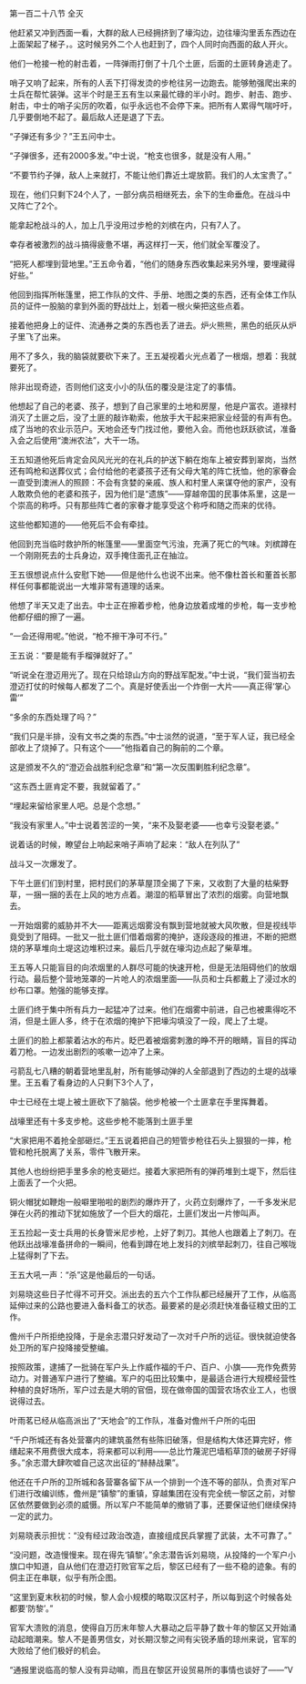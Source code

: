 

第一百二十八节 全灭

他赶紧又冲到西面一看，大群的敌人已经拥挤到了壕沟边，边往壕沟里丢东西边在上面架起了梯子，。这时候另外二个人也赶到了，四个人同时向西面的敌人开火。

他们一枪接一枪的射击着，一阵弹雨打倒了十几个土匪，后面的土匪转身逃走了。

哨子又响了起来，所有的人丢下打得发烫的步枪往另一边跑去。能够勉强爬出来的士兵在帮忙装弹。这半个时是王五有生以来最忙碌的半小时。跑步、射击、跑步、射击，中士的哨子尖厉的吹着，似乎永远也不会停下来。把所有人累得气喘吁吁，几乎要倒地不起了。最后敌人还是退了下去。

“子弹还有多少？”王五问中士。

“子弹很多，还有2000多发。”中士说，“枪支也很多，就是没有人用。”

“不要节约子弹，敌人上来就打，不能让他们靠近土堤放箭。我们的人太宝贵了。”

现在，他们只剩下24个人了，一部分病员相继死去，余下的生命垂危。在战斗中又阵亡了2个。

能拿起枪战斗的人，加上几乎没用过步枪的刘槟在内，只有7人了。

幸存者被激烈的战斗搞得疲惫不堪，再这样打一天，他们就全军覆没了。

“把死人都埋到营地里。”王五命令着，“他们的随身东西收集起来另外埋，要埋藏得好些。”

他回到指挥所帐篷里，把工作队的文件、手册、地图之类的东西，还有全体工作队员的证件一股脑的拿到外面的野战灶上，划着一根火柴把这些点着。

接着他把身上的证件、流通券之类的东西也丢了进去。炉火熊熊，黑色的纸灰从炉子里飞了出来。

用不了多久，我的脑袋就要砍下来了。王五凝视着火光点着了一根烟，想着：我就要死了。

除非出现奇迹，否则他们这支小小的队伍的覆没是注定了的事情。

他想起了自己的老婆、孩子，想到了自己家里的土地和房屋，他是户富农。道禄村消灭了土匪之后，没了土匪的敲诈勒索，他放手大干起来把家业经营的有声有色。成了当地的农业示范户。天地会还专门找过他，要他入会。而他也跃跃欲试，准备入会之后使用“澳洲农法”，大干一场。

王五知道他死后肯定会风风光光的在礼兵的护送下躺在炮车上被安葬到翠岗，当然还有鸣枪和送葬仪式；会付给他的老婆孩子还有父母大笔的阵亡抚恤，他的家眷会一直受到澳洲人的照顾：不会有贪婪的亲戚、族人和村里人来谋夺他的家产，没有人敢欺负他的老婆和孩子，因为他们是“遗族”――穿越帝国的民事体系里，这是一个崇高的称呼。只有那些阵亡者的家眷才能享受这个称呼和随之而来的优待。

这些他都知道的――他死后不会有牵挂。

他回到充当临时救护所的帐篷里――里面空气污浊，充满了死亡的气味。刘槟蹲在一个刚刚死去的士兵身边，双手掩住面孔正在抽泣。

王五很想说点什么安慰下她――但是他什么也说不出来。他不像杜首长和董首长那样任何事都能说出一大堆非常有道理的话来。

他想了半天又走了出去。中士正在擦着步枪，他身边放着成堆的步枪，每一支步枪他都仔细的擦了一遍。

“一会还得用呢。”他说，“枪不擦干净可不行。”

王五说：“要是能有手榴弹就好了。”

“听说全在澄迈用光了。现在只给琼山方向的野战军配发。”中士说，“我们营当初去澄迈打仗的时候每人都发了二个。真是好使丢出一个炸倒一大片――真正得‘掌心雷’”

“多余的东西处理了吗？”

“我们只是半排，没有文书之类的东西。”中士淡然的说道，“至于军人证，我已经全部收上了烧掉了。只有这个――”他指着自己的胸前的二个章。

这是颁发不久的“澄迈会战胜利纪念章”和“第一次反围剿胜利纪念章”。

“这东西土匪肯定不要，我就留着了。”

“埋起来留给家里人吧。总是个念想。”

“我没有家里人。”中士说着苦涩的一笑，“来不及娶老婆――也幸亏没娶老婆。”

说着话的时候，瞭望台上响起来哨子声响了起来：“敌人在列队了”

战斗又一次爆发了。

下午土匪们们到村里，把村民们的茅草屋顶全揭了下来，又收割了大量的枯柴野草，一捆一捆的丢在上风的地方点着。潮湿的稻草冒出了浓烈的烟雾。向营地飘去。

一开始烟雾的威胁并不大――距离远烟雾没有飘到营地就被大风吹散，但是视线毕竟受到了阻碍。一批又一批土匪们借着烟雾的掩护，逐段逐段的推进，不断的把燃烧的茅草堆向土堤这边堆积过来。最后几乎就在壕沟边点起了柴草堆。

王五等人只能盲目的向浓烟里的人群尽可能的快速开枪，但是无法阻碍他们的放烟行动。最后整个营地笼罩的一片呛人的浓烟里面――队员和士兵都戴上了浸过水的纱布口罩。勉强的能够支撑。

土匪们终于集中所有兵力一起猛冲了过来。他们在烟雾中前进，自己也被熏得吃不消，但是土匪人多，终于在浓烟的掩护下把壕沟填没了一段，爬上了土堤。

土匪们的脸上都蒙着沾水的布片。眨巴着被烟雾刺激的睁不开的眼睛，盲目的挥动着刀枪。一边发出剧烈的咳嗽一边冲了上来。

弓箭乱七八糟的朝着营地里乱射，所有能够动弹的人全部退到了西边的土堤的战壕里。王五看了看身边的人只剩下3个人了，

中士已经在土堤上被土匪砍下了脑袋。他步枪被一个土匪拿在手里挥舞着。

战壕里还有十多支步枪。这些步枪不能落到土匪手里

“大家把用不着抢全部砸烂。”王五说着把自己的短管步枪往石头上狠狠的一摔，枪管和枪托脱离了关系，零件飞散开来。

其他人也纷纷把手里多余的枪支砸烂。接着大家把所有的弹药堆到土堤下，然后往上面丢了一个火把。

铜火帽犹如鞭炮一般噼里啪啦的剧烈的爆炸开了，火药立刻爆炸了，一千多发米尼弹在火药的推动下犹如施放了一个巨大的烟花，土匪们发出一片惨叫声。

王五捡起一支士兵用的长身管米尼步枪，上好了刺刀。其他人也跟着上了刺刀。在他跃出战壕准备拼命的一瞬间，他看到蹲在地上发抖的刘槟举起刺刀，往自己喉咙上猛得刺了下去。

王五大吼一声：“杀”这是他最后的一句话。

刘易晓这些日子忙得不可开交。派出去的五六个工作队都已经展开了工作，从临高延伸过来的公路也要进入备料备工的状态。最要紧的是必须赶快准备征粮丈田的工作。

儋州千户所拒绝投降，于是余志潜只好发动了一次对千户所的远征。很快就迫使各处卫所的军户投降接受整编。

按照政策，逮捕了一批骑在军户头上作威作福的千户、百户、小旗――充作免费劳动力。对普通军户进行了整编。军户的屯田比较集中，是最适合进行大规模经营性种植的良好场所，军户过去是大明的官佃，现在做帝国的国营农场农业工人，也很说得过去。

叶雨茗已经从临高派出了“天地会”的工作队，准备对儋州千户所的屯田

“千户所城还有各处营寨内的建筑虽然有些陈旧破落，但是结构大体还算完好，修缮起来不用费很大成本，将来都可以利用――总比竹蔑泥巴墙稻草顶的破房子好得多。”余志潜大肆吹嘘自己这次出征的“赫赫战果”。

他还在千户所的卫所城和各营寨各留下从一个排到一个连不等的部队，负责对军户们进行改编训练，儋州是“镇黎”的重镇，穿越集团在没有完全统一黎区之前，对黎区依然要做到必须的威慑。所以军户不能简单的撤销了事，还要保证他们继续保持一定的武力。

刘易晓表示担忧：“没有经过政治改造，直接组成民兵掌握了武装，太不可靠了。”

“没问题，改造慢慢来。现在得先‘镇黎’。”余志潜告诉刘易晓，从投降的一个军户小旗口中知道，自从他们在澄迈打败官军之后，黎区已经有了一些不稳的迹象。有的侗主正在串联，似乎有所企图。

“这里到夏末秋初的时候，黎人会小规模的略取汉区村子，所以每到这个时候各处都要‘防黎’。”

官军大溃败的消息，使得自万历末年黎人大暴动之后平静了数十年的黎区又开始涌动起暗潮来。黎人不是善男信女，对长期汉黎之间有尖锐矛盾的琼州来说，官军的大败给了他们极好的机会。

“通报里说临高的黎人没有异动嘛，而且在黎区开设贸易所的事情也谈好了――”V


